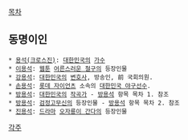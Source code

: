 [[목차]]

== 동명이인 ==
 * [[용석(크로스진)]]: [[대한민국]]의 [[가수]] 
 * [[이용석]]: [[웹툰]] [[어른스러운 철구]]의 등장인물 
 * [[강용석]]: [[대한민국]]의 [[변호사]], 방송인, 前 국회의원. 
 * [[손용석]]: [[롯데 자이언츠]] 소속의 [[대한민국 야구선수]]. 
 * [[방용석]]: [[대한민국]]의 [[작곡가]] - [[방용석]] 항목 목차 1. 참조
 * [[방용석]]: [[검정고무신]]의 등장인물 - [[방용석]] 항목 목차 2. 참조
 * [[진용석]]: [[드라마]] [[오자룡이 간다]]의 등장인물

[[각주]]
